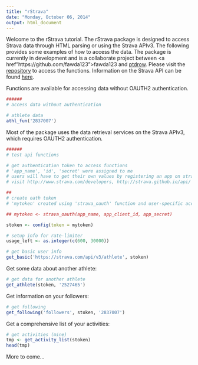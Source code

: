 ```yaml
---
title: "rStrava"
date: "Monday, October 06, 2014"
output: html_document
---
```


Welcome to the rStrava tutorial.  The rStrava package is designed to access Strava data through HTML parsing or using the Strava APIv3.  The following provides some examples of how to access the data.  The package is currently in development and is a collaborate project between <a href"https://github.com/fawda123">fawda123</a> and <a href="https://github.com/ptdrow">ptdrow</a>.  Please visit the <a href="https://github.com/fawda123/rStrava/">repository</a> to access the functions. Information on the Strava API can be found <a href="http://strava.github.io/api/">here</a>.

Functions are available for accessing data without OAUTH2 authentication.
```r
######
# access data without authentication

# athlete data
athl_fun('2837007')

```

Most of the package uses the data retrieval services on the Strava APIv3, which requires OAUTH2 authentication.
```r
######
# test api functions

# get authentication token to access functions
# 'app_name', 'id', 'secret' were assigned to me
# users will have to get their own values by registering an app on strava
# visit http://www.strava.com/developers, http://strava.github.io/api/

##
# create oath token
# 'mytoken' created using 'strava_oauth' function and user-specific access id, secrete

## mytoken <- strava_oauth(app_name, app_client_id, app_secret)

stoken <- config(token = mytoken)

# setup info for rate-limiter
usage_left <- as.integer(c(600, 30000))

# get basic user info
get_basic('https://strava.com/api/v3/athlete', stoken)
```

Get some data about another athlete:
```r
# get data for another athlete
get_athlete(stoken, '2527465')
```

Get information on your followers:
```r
# get following
get_following('followers', stoken, '2837007')
```

Get a comprehensive list of your activities:
```r
# get activities (mine)
tmp <- get_activity_list(stoken)
head(tmp)
```

More to come...
